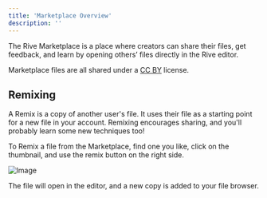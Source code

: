 ```yaml
---
title: 'Marketplace Overview'
description: ''
---
```


The Rive Marketplace is a place where creators can share their files, get feedback, and learn by opening others’ files directly in the Rive editor.

Marketplace files are all shared under a [CC BY](https://creativecommons.org/licenses/by/4.0/) license.

## Remixing

A Remix is a copy of another user's file. It uses their file as a starting point for a new file in your account. Remixing encourages sharing, and you'll probably learn some new techniques too!

To Remix a file from the Marketplace, find one you like, click on the thumbnail, and use the remix button on the right side.

![Image](/images/community/4dd14236-0f3c-4394-a4da-155ac72cea3f.webp)

The file will open in the editor, and a new copy is added to your file browser.